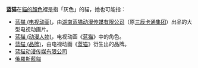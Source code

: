 '''蓝猫'''在[[貓的顏色|貓的顏色]]裡是指「灰色」的貓，她也可能指：

* [[蓝猫_(电视动画)|蓝猫 (电视动画)]]，由[[湖南|湖南]][[蓝猫动漫传媒有限公司|蓝猫动漫传媒有限公司]]（原[[三辰卡通集团|三辰卡通集团]]）出品的大型电视动画片。
* [[蓝猫_(动漫人物)|蓝猫 (动漫人物)]]，电视动画《[[蓝猫_(电视动画)|蓝猫]]》中的角色。
* [[蓝猫_(品牌)|蓝猫 (品牌)]]，由电视动画《[[蓝猫_(电视动画)|蓝猫]]》衍生出的品牌。
* [[蓝猫动漫传媒有限公司|蓝猫动漫传媒有限公司]]
* [[俄羅斯藍貓|俄羅斯藍貓]]

{{Disambig|CAT=二字作品消歧义}}